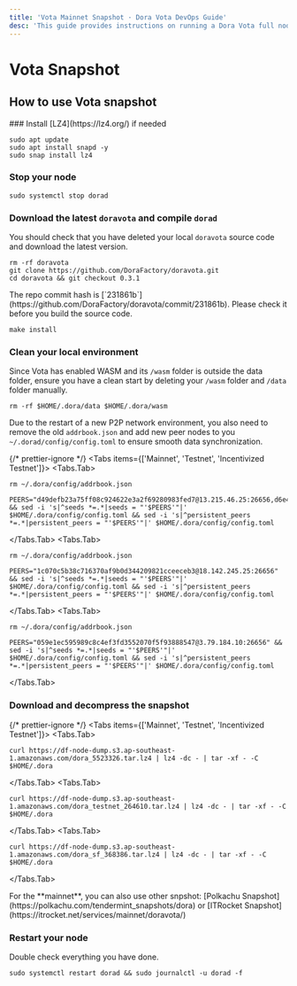 ```yaml
---
title: 'Vota Mainnet Snapshot · Dora Vota DevOps Guide'
desc: 'This guide provides instructions on running a Dora Vota full node and setting up as a validator. It covers hardware requirements, port and chain configurations, and the process of starting a node and registering as a validator. Ensure your environment meets all requirements to operate Dora Vota nodes successfully.'
---
```



# Vota Snapshot

## How to use Vota snapshot

<Steps>
### Install [LZ4](https://lz4.org/) if needed

```shell
sudo apt update
sudo apt install snapd -y
sudo snap install lz4
```

### Stop your node

```shell
sudo systemctl stop dorad
```

### Download the latest `doravota` and compile `dorad`

You should check that you have deleted your local `doravota` source code and download the latest version.

```shell
rm -rf doravota
git clone https://github.com/DoraFactory/doravota.git
cd doravota && git checkout 0.3.1
```

<Callout type="warning">
  The repo commit hash is
  [`231861b`](https://github.com/DoraFactory/doravota/commit/231861b). Please
  check it before you build the source code.
</Callout>

```shell
make install
```

### Clean your local environment

Since Vota has enabled WASM and its `/wasm` folder is outside the data folder, ensure you have a clean start by deleting your `/wasm` folder and `/data` folder manually.

```shell
rm -rf $HOME/.dora/data $HOME/.dora/wasm
```

Due to the restart of a new P2P network environment, you also need to remove the old `addrbook.json` and add new peer nodes to you `~/.dorad/config/config.toml` to ensure smooth data synchronization.

{/* prettier-ignore */}
<Tabs items={['Mainnet', 'Testnet', 'Incentivized Testnet']}>
  <Tabs.Tab>
  ```shell
  rm ~/.dora/config/addrbook.json
  
  PEERS="d49defb23a75ff08c924622e3a2f69280983fed7@13.215.46.25:26656,d6e42c70316e354dcb44fd3a86e97b64fa99fc5e@54.179.177.80:26656,220204926f8da0e197572d458e205608306f1ed1@54.251.131.190:26656" && sed -i 's|^seeds *=.*|seeds = "'$PEERS'"|' $HOME/.dora/config/config.toml && sed -i 's|^persistent_peers *=.*|persistent_peers = "'$PEERS'"|' $HOME/.dora/config/config.toml
  ```
  </Tabs.Tab>
  <Tabs.Tab>
  ```shell
  rm ~/.dora/config/addrbook.json
  
  PEERS="1c070c5b38c716370af9b0d344209821cceeceb3@18.142.245.25:26656" && sed -i 's|^seeds *=.*|seeds = "'$PEERS'"|' $HOME/.dora/config/config.toml && sed -i 's|^persistent_peers *=.*|persistent_peers = "'$PEERS'"|' $HOME/.dora/config/config.toml
  ```
  </Tabs.Tab>
  <Tabs.Tab>
  ```shell
  rm ~/.dora/config/addrbook.json
  
  PEERS="059e1ec595989c8c4ef3fd3552070f5f93888547@3.79.184.10:26656" && sed -i 's|^seeds *=.*|seeds = "'$PEERS'"|' $HOME/.dora/config/config.toml && sed -i 's|^persistent_peers *=.*|persistent_peers = "'$PEERS'"|' $HOME/.dora/config/config.toml
  ```
  </Tabs.Tab>
</Tabs>

### Download and decompress the snapshot

{/* prettier-ignore */}
<Tabs items={['Mainnet', 'Testnet', 'Incentivized Testnet']}>
  <Tabs.Tab>
  ```shell
  curl https://df-node-dump.s3.ap-southeast-1.amazonaws.com/dora_5523326.tar.lz4 | lz4 -dc - | tar -xf - -C $HOME/.dora
  ```
  </Tabs.Tab>
  <Tabs.Tab>
   ```shell
  curl https://df-node-dump.s3.ap-southeast-1.amazonaws.com/dora_testnet_264610.tar.lz4 | lz4 -dc - | tar -xf - -C $HOME/.dora
  ```
  </Tabs.Tab>
  <Tabs.Tab>
   ```shell
  curl https://df-node-dump.s3.ap-southeast-1.amazonaws.com/dora_sf_368386.tar.lz4 | lz4 -dc - | tar -xf - -C $HOME/.dora
  ```
  </Tabs.Tab>
</Tabs>

<Callout type="info">
  For the **mainnet**, you can also use other snpshot: [Polkachu
  Snapshot](https://polkachu.com/tendermint_snapshots/dora) or [ITRocket
  Snapshot](https://itrocket.net/services/mainnet/doravota/)
</Callout>

### Restart your node

Double check everything you have done.

```shell
sudo systemctl restart dorad && sudo journalctl -u dorad -f
```

</Steps>
